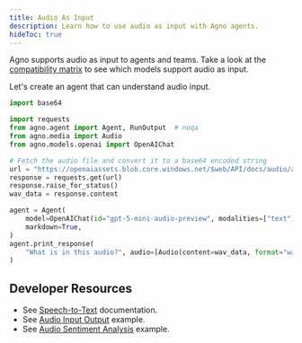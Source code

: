 ```yaml
---
title: Audio As Input
description: Learn how to use audio as input with Agno agents.
hideToc: true
---
```


Agno supports audio as input to agents and teams.  Take a look at the [compatibility matrix](/concepts/models/compatibility#multimodal-support) to see which models support audio as input.

Let's create an agent that can understand audio input.

```python audio_agent.py
import base64

import requests
from agno.agent import Agent, RunOutput  # noqa
from agno.media import Audio
from agno.models.openai import OpenAIChat

# Fetch the audio file and convert it to a base64 encoded string
url = "https://openaiassets.blob.core.windows.net/$web/API/docs/audio/alloy.wav"
response = requests.get(url)
response.raise_for_status()
wav_data = response.content

agent = Agent(
    model=OpenAIChat(id="gpt-5-mini-audio-preview", modalities=["text"]),
    markdown=True,
)
agent.print_response(
    "What is in this audio?", audio=[Audio(content=wav_data, format="wav")]
)
```

## Developer Resources

- See [Speech-to-Text](/concepts/multimodal/audio/speech-to-text) documentation.
- See [Audio Input Output](/examples/concepts/multimodal/audio-input-output) example.
- See [Audio Sentiment Analysis](/examples/concepts/multimodal/audio-sentiment-analysis) example.
